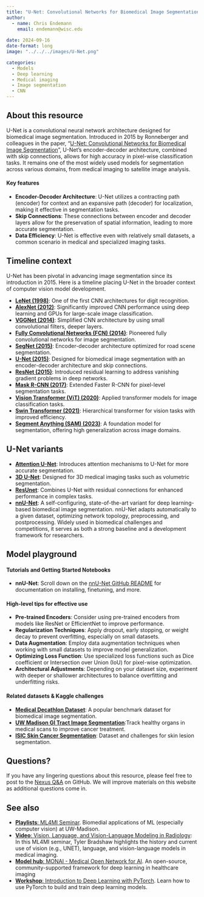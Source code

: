 ```yaml
---
title: "U-Net: Convolutional Networks for Biomedical Image Segmentation"
author: 
  - name: Chris Endemann
    email: endemann@wisc.edu
    
date: 2024-09-16
date-format: long
image: "../../../images/U-Net.png"

categories: 
  - Models
  - Deep learning
  - Medical imaging
  - Image segmentation
  - CNN
---
```

## About this resource

U-Net is a convolutional neural network architecture designed for biomedical image segmentation. Introduced in 2015 by Ronneberger and colleagues in the paper, "[U-Net: Convolutional Networks for Biomedical Image Segmentation](https://arxiv.org/abs/1505.04597)", U-Net's encoder-decoder architecture, combined with skip connections, allows for high accuracy in pixel-wise classification tasks. It remains one of the most widely used models for segmentation across various domains, from medical imaging to satellite image analysis.

#### Key features
- **Encoder-Decoder Architecture**: U-Net utilizes a contracting path (encoder) for context and an expansive path (decoder) for localization, making it effective in segmentation tasks.
- **Skip Connections**: These connections between encoder and decoder layers allow for the preservation of spatial information, leading to more accurate segmentation.
- **Data Efficiency**: U-Net is effective even with relatively small datasets, a common scenario in medical and specialized imaging tasks.

## Timeline context
U-Net has been pivotal in advancing image segmentation since its introduction in 2015. Here is a timeline placing U-Net in the broader context of computer vision model development.

- **[LeNet (1998)](http://yann.lecun.com/exdb/lenet/)**: One of the first CNN architectures for digit recognition.
- **[AlexNet (2012)](https://dl.acm.org/doi/10.1145/3065386)**: Significantly improved CNN performance using deep learning and GPUs for large-scale image classification.
- **[VGGNet (2014)](https://arxiv.org/abs/1409.1556)**: Simplified CNN architecture by using small convolutional filters, deeper layers.
- **[Fully Convolutional Networks (FCN) (2014)](https://arxiv.org/abs/1411.4038)**: Pioneered fully convolutional networks for image segmentation.
- **[SegNet (2015)](https://arxiv.org/abs/1511.00561)**: Encoder-decoder architecture optimized for road scene segmentation.
- **[U-Net (2015)](https://arxiv.org/abs/1505.04597)**: Designed for biomedical image segmentation with an encoder-decoder architecture and skip connections.
- **[ResNet (2015)](https://arxiv.org/abs/1512.03385)**: Introduced residual learning to address vanishing gradient problems in deep networks.
- **[Mask R-CNN (2017)](https://arxiv.org/abs/1703.06870)**: Extended Faster R-CNN for pixel-level segmentation tasks.
- **[Vision Transformer (ViT) (2020)](https://arxiv.org/abs/2010.11929)**: Applied transformer models for image classification tasks.
- **[Swin Transformer (2021)](https://arxiv.org/abs/2103.14030)**: Hierarchical transformer for vision tasks with improved efficiency.
- **[Segment Anything (SAM) (2023)](https://segment-anything.com/)**: A foundation model for segmentation, offering high generalization across image domains.

## U-Net variants
- **[Attention U-Net](https://arxiv.org/abs/1804.03999)**: Introduces attention mechanisms to U-Net for more accurate segmentation.
- **[3D U-Net](https://arxiv.org/abs/1606.06650)**: Designed for 3D medical imaging tasks such as volumetric segmentation.
- **[ResUnet](https://arxiv.org/abs/1711.10684)**: Combines U-Net with residual connections for enhanced performance in complex tasks.
- **[nnU-Net](https://github.com/MIC-DKFZ/nnUNet)**: A self-configuring, state-of-the-art variant for deep learning-based biomedical image segmentation. nnU-Net adapts automatically to a given dataset, optimizing network topology, preprocessing, and postprocessing. Widely used in biomedical challenges and competitions, it serves as both a strong baseline and a development framework for researchers.

## Model playground
#### Tutorials and Getting Started Notebooks
- **nnU-Net**: Scroll down on the [nnU-Net GitHub README]((https://github.com/MIC-DKFZ/nnUNet)) for documentation on installing, finetuning, and more.

#### High-level tips for effective use
- **Pre-trained Encoders**: Consider using pre-trained encoders from models like ResNet or EfficientNet to improve performance.
- **Regularization Techniques**: Apply dropout, early stopping, or weight decay to prevent overfitting, especially on small datasets.
- **Data Augmentation**: Employ data augmentation techniques when working with small datasets to improve model generalization.
- **Optimizing Loss Function**: Use specialized loss functions such as Dice coefficient or Intersection over Union (IoU) for pixel-wise optimization.
- **Architectural Adjustments**: Depending on your dataset size, experiment with deeper or shallower architectures to balance overfitting and underfitting risks.

#### Related datasets & Kaggle challenges
- **[Medical Decathlon Dataset](http://medicaldecathlon.com/)**: A popular benchmark dataset for biomedical image segmentation.
- **[UW Madison GI Tract Image Segmentation](https://www.kaggle.com/competitions/uw-madison-gi-tract-image-segmentation)**:Track healthy organs in medical scans to improve cancer treatment.
- **[ISIC Skin Cancer Segmentation](https://challenge.isic-archive.com/)**: Dataset and challenges for skin lesion segmentation.

## Questions?
If you have any lingering questions about this resource, please feel free to post to the [Nexus Q&A](https://github.com/UW-Madison-DataScience/ML-X-Nexus/discussions/categories/q-a) on GitHub. We will improve materials on this website as additional questions come in.

## See also
- [**Playlists**: ML4MI Seminar](https://uw-madison-datascience.github.io/ML-X-Nexus/Applications/Videos/ML4MI/). Biomedial applications of ML (especially computer vision) at UW-Madison.
- [**Video**: Vision, Language, and Vision-Language Modeling in Radiology](https://uw-madison-datascience.github.io/ML-X-Nexus/Applications/Videos/ML4MI/2024-09-16_Vision-Language-and-VisionLanguage-Modeling-in-Radiology_Tyler-Bradshaw.html): In this ML4MI seminar, Tyler Bradshaw highlights the history and current use of vision (e.g., UNET), language, and vision-language models in medical imaging. 
- [**Model hub**: MONAI - Medical Open Network for AI](https://uw-madison-datascience.github.io/ML-X-Nexus/Toolbox/Models/monai.html). An open-source, community-supported framework for deep learning in healthcare imaging
- [**Workshop**: Introduction to Deep Learning with PyTorch](https://uw-madison-datascience.github.io/ML-X-Nexus/Learn/Workshops/Intro-Deeplearning_PyTorch.html). Learn how to use PyTorch to build and train deep learning models.
